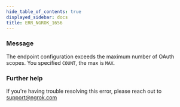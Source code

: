 ```yaml
---
hide_table_of_contents: true
displayed_sidebar: docs
title: ERR_NGROK_1656
---
```


### Message

The endpoint configuration exceeds the maximum number of OAuth scopes. You specified `COUNT`, the max is `MAX`.

<ErrorDetails />

### Further help

If you're having trouble resolving this error, please reach out to [support@ngrok.com](mailto:support@ngrok.com?subject=Help%20with%20ERR_NGROK_1656)
